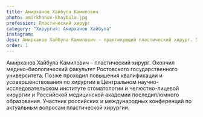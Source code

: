 ```yaml
---
title: Амирханов Хайбула Камилович
photo: amirkhanov-khaybula.jpg
profession: Пластический хирург
category: "Хирургия: Амирханов Хайбула"
instagram:
desc: Амирханов Хайбула Камилович - практикующий пластический хирург. Уточнить расписание и стоимость приема можно по телефону +7‒965‒488‒77‒00.
order: 1
---
```


<SectionHeader title="Информация о враче" subtitle="Профиль" icon />
Амирханов Хайбула Камилович – пластический хирург. Окончил медико-биологический факультет Ростовского государственного университета.
Позже проходил повышения квалификации и усовершенствования по хирургии в Центральном научно-исследовательском
институте стоматологии и челюстно-лицевой хирургии и Российской медицинской академии последипломного образования.
Участник российских и международных конференций по актуальным вопросам пластической хирургии.

<SectionHeader title="Образование" />

<SectionHeader title="Услуги" />
<PriceList data={props.data.allPrice20Csv.edges} />


